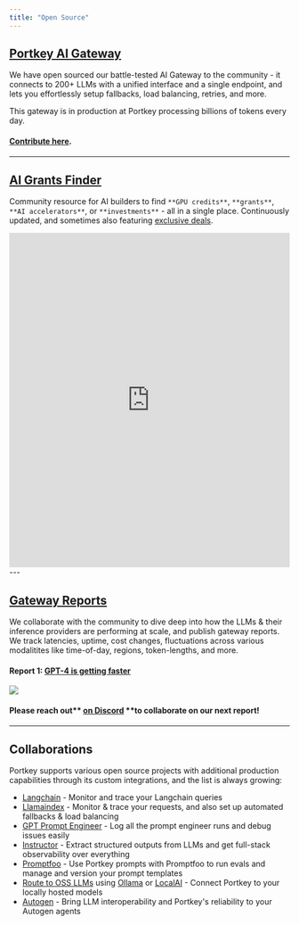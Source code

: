 ```yaml
---
title: "Open Source"
---
```


## [Portkey AI Gateway](https://github.com/portkey-ai/rubeus)

We have open sourced our battle-tested AI Gateway to the community - it connects to 200+ LLMs with a unified interface and a single endpoint, and lets you effortlessly setup fallbacks, load balancing, retries, and more.

This gateway is in production at Portkey processing billions of tokens every day.

#### [Contribute here](https://github.com/portkey-ai/rubeus).

---

## [AI Grants Finder](https://grantsfinder.portkey.ai/)

Community resource for AI builders to find `**GPU credits**`, `**grants**`, `**AI accelerators**`, or `**investments**` \- all in a single place. Continuously updated, and sometimes also featuring [exclusive deals](https://twitter.com/PortkeyAI/status/1692463628514156859).

<iframe
  src="https://airtable.com/appUjtBcdLQIgusqW/shrAU1e4M5twTmRal"
  width="100%"
  height="600"
  frameBorder="0"
  allow="fullscreen; clipboard-write; encrypted-media; picture-in-picture"
  allowFullScreen
></iframe>
---

## [Gateway Reports](https://portkey.ai/blog/tag/benchmarks/)

We collaborate with the community to dive deep into how the LLMs & their inference providers are performing at scale, and publish gateway reports. We track latencies, uptime, cost changes, fluctuations across various modalitites like time-of-day, regions, token-lengths, and more.

#### Report 1: [GPT-4 is getting faster](https://portkey.ai/blog/gpt-4-is-getting-faster/)

<Frame>
  <img src="/images/guardrails/g13.avif"/>
</Frame>

#### Please reach out** [**on Discord**](https://discord.gg/9sfE5ZYv) **to collaborate on our next report!

---

## Collaborations

Portkey supports various open source projects with additional production capabilities through its custom integrations, and the list is always growing:

* [Langchain](https://python.langchain.com/docs/integrations/providers/portkey/) \- Monitor and trace your Langchain queries
* [Llamaindex](https://gpt-index.readthedocs.io/en/latest/examples/llm/portkey.html) - Monitor & trace your requests, and also set up automated fallbacks & load balancing
* [GPT Prompt Engineer](https://github.com/mshumer/gpt-prompt-engineer) \- Log all the prompt engineer runs and debug issues easily
* [Instructor](/docs/integrations/libraries/instructor) \- Extract structured outputs from LLMs and get full-stack observability over everything
* [Promptfoo](/docs/integrations/libraries/promptfoo) \- Use Portkey prompts with Promptfoo to run evals and manage and version your prompt templates
* [Route to OSS LLMs](/docs/integrations/llms/byollm) using [Ollama](/docs/integrations/llms/ollama) or [LocalAI](/docs/integrations/llms/local-ai) \- Connect Portkey to your locally hosted models
* [Autogen](/docs/integrations/libraries/autogen) \- Bring LLM interoperability and Portkey's reliability to your Autogen agents
